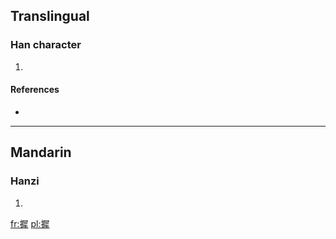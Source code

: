 ==Translingual==

===Han character===
{{Han char|rn=64|rad=手|as=11|sn=14|four=5705<sub>3</sub>|canj=手尸水手 (QSEQ)}}

# {{defn|Han|sort=手11}}

====References====
* {{Han ref|kx=0450.240|dkj=12675|hdz=31964.010|uh=6468|ud=25704|bh=E5BA|bd=58810}}

----

==Mandarin==

===Hanzi===
{{cmn-hanzi|pin=[[mā]] ([[ma1]]), [[nái]] ([[nai2]])|wg=ma<sup>1</sup>, nai<sup>2</sup>}}

# {{defn|Mandarin|sort=手11}}

[[fr:摨]]
[[pl:摨]]